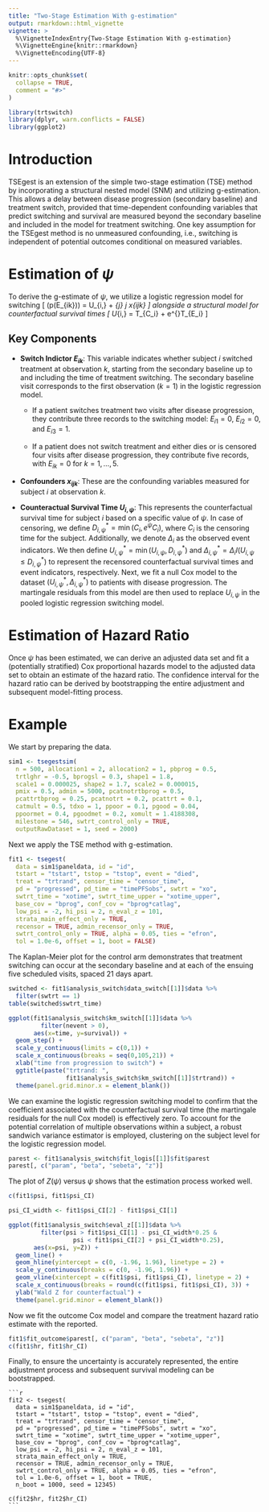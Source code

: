 ```yaml
---
title: "Two-Stage Estimation With g-estimation"
output: rmarkdown::html_vignette
vignette: >
  %\VignetteIndexEntry{Two-Stage Estimation With g-estimation}
  %\VignetteEngine{knitr::rmarkdown}
  %\VignetteEncoding{UTF-8}
---
```


```r
knitr::opts_chunk$set(
  collapse = TRUE,
  comment = "#>"
)
```

```r
library(trtswitch)
library(dplyr, warn.conflicts = FALSE)
library(ggplot2)
```

# Introduction
TSEgest is an extension of the simple two-stage estimation (TSE) method by incorporating a structural nested model (SNM) and utilizing g-estimation. This allows a delay between disease progression (secondary baseline) and treatment switch, provided that time-dependent confounding variables that predict switching and survival are measured beyond the secondary baseline and included in the model for treatment switching. One key assumption for the TSEgest method is no unmeasured confounding, i.e., switching is independent of potential outcomes conditional on measured variables. 

# Estimation of $\psi$
To derive the g-estimate of $\psi$, we utilize a logistic regression model for switching
\[
  \textrm{logit}(p(E_{ik})) = \alpha U_{i,\psi} + \sum_{j} \beta_j x_{ijk}
\]
alongside a structural model for counterfactual survival times
\[
  U_{i,\psi} =  T_{C_i} + e^{\psi}T_{E_i}
\]

## Key Components 

- **Switch Indictor $E_{ik}$**: This variable indicates whether subject $i$ switched treatment at observation $k$, starting from the secondary baseline up to and including the time of treatment switching. The secondary baseline visit corresponds to the first observation $(k=1)$ in the logistic regression model. 

    - If a patient switches treatment two visits after disease progression, they contribute three records to the switching model: $E_{i1} = 0$, $E_{i2} = 0$, and $E_{i3} = 1$. 
    
    - If a patient does not switch treatment and either dies or is censored four visits after disease progression, they contribute five records, with $E_{ik} = 0$ for $k=1,\ldots,5$. 

- **Confounders $x_{ijk}$**: These are the confounding variables measured for subject $i$ at observation $k$.

- **Counteractual Survival Time $U_{i,\psi}$**: This represents the counterfactual survival time for subject $i$ based on a specific value of $\psi$. In case of censoring, we define $D_{i,\psi}^* = \min(C_i, e^{\psi}C_i)$, where $C_i$ is the censoring time for the subject. Additionally, we denote $\Delta_i$ as the observed event indicators. We then define $U_{i,\psi}^* = \min(U_{i,\psi}, D_{i,\psi}^*)$ and $\Delta_{i,\psi}^* = \Delta_i I(U_{i,\psi} \leq D_{i,\psi}^*)$ to represent the recensored counterfactual survival times and event indicators, respectively. Next, we fit a null Cox model to the dataset $(U_{i,\psi}^*, \Delta_{i,\psi}^*)$ to patients with disease progression. The martingale residuals from this model are then used to replace $U_{i,\psi}$ in the pooled logistic regression switching model. 

# Estimation of Hazard Ratio
Once $\psi$ has been estimated, we can derive an adjusted data set and fit a (potentially stratified) Cox proportional hazards model to the adjusted data set to obtain an estimate of the hazard ratio. The confidence interval for the hazard ratio can be derived by bootstrapping the entire adjustment and subsequent model-fitting process.

# Example
We start by preparing the data.
```r
sim1 <- tsegestsim(
  n = 500, allocation1 = 2, allocation2 = 1, pbprog = 0.5, 
  trtlghr = -0.5, bprogsl = 0.3, shape1 = 1.8, 
  scale1 = 0.000025, shape2 = 1.7, scale2 = 0.000015, 
  pmix = 0.5, admin = 5000, pcatnotrtbprog = 0.5, 
  pcattrtbprog = 0.25, pcatnotrt = 0.2, pcattrt = 0.1, 
  catmult = 0.5, tdxo = 1, ppoor = 0.1, pgood = 0.04, 
  ppoormet = 0.4, pgoodmet = 0.2, xomult = 1.4188308, 
  milestone = 546, swtrt_control_only = TRUE,
  outputRawDataset = 1, seed = 2000)
```

Next we apply the TSE method with g-estimation. 
```r
fit1 <- tsegest(
  data = sim1$paneldata, id = "id", 
  tstart = "tstart", tstop = "tstop", event = "died", 
  treat = "trtrand", censor_time = "censor_time", 
  pd = "progressed", pd_time = "timePFSobs", swtrt = "xo", 
  swtrt_time = "xotime", swtrt_time_upper = "xotime_upper",
  base_cov = "bprog", conf_cov = "bprog*catlag", 
  low_psi = -2, hi_psi = 2, n_eval_z = 101, 
  strata_main_effect_only = TRUE,
  recensor = TRUE, admin_recensor_only = TRUE, 
  swtrt_control_only = TRUE, alpha = 0.05, ties = "efron", 
  tol = 1.0e-6, offset = 1, boot = FALSE)
```

The Kaplan-Meier plot for the control arm demonstrates that treatment switching can occur at the secondary baseline and at each of the ensuing five scheduled visits, spaced 21 days apart.
```r
switched <- fit1$analysis_switch$data_switch[[1]]$data %>% 
  filter(swtrt == 1)
table(switched$swtrt_time)
```

```r
ggplot(fit1$analysis_switch$km_switch[[1]]$data %>% 
         filter(nevent > 0), 
       aes(x=time, y=survival)) + 
  geom_step() + 
  scale_y_continuous(limits = c(0,1)) + 
  scale_x_continuous(breaks = seq(0,105,21)) + 
  xlab("time from progression to switch") + 
  ggtitle(paste("trtrand: ", 
                fit1$analysis_switch$km_switch[[1]]$trtrand)) + 
  theme(panel.grid.minor.x = element_blank())
```

We can examine the logistic regression switching model to confirm that the coefficient associated with the counterfactual survival time (the martingale residuals for the null Cox model) is effectively zero. To account for the potential correlation of multiple observations within a subject, a robust sandwich variance estimator is employed, clustering on the subject level for the logistic regression model.
```r
parest <- fit1$analysis_switch$fit_logis[[1]]$fit$parest
parest[, c("param", "beta", "sebeta", "z")]
```

The plot of $Z(\psi)$ versus $\psi$ shows that the estimation process worked well. 
```r
c(fit1$psi, fit1$psi_CI)
```


```r
psi_CI_width <- fit1$psi_CI[2] - fit1$psi_CI[1]

ggplot(fit1$analysis_switch$eval_z[[1]]$data %>% 
         filter(psi > fit1$psi_CI[1] - psi_CI_width*0.25 & 
                  psi < fit1$psi_CI[2] + psi_CI_width*0.25), 
       aes(x=psi, y=Z)) + 
  geom_line() + 
  geom_hline(yintercept = c(0, -1.96, 1.96), linetype = 2) + 
  scale_y_continuous(breaks = c(0, -1.96, 1.96)) + 
  geom_vline(xintercept = c(fit1$psi, fit1$psi_CI), linetype = 2) + 
  scale_x_continuous(breaks = round(c(fit1$psi, fit1$psi_CI), 3)) + 
  ylab("Wald Z for counterfactual") + 
  theme(panel.grid.minor = element_blank())
```

Now we fit the outcome Cox model and compare the treatment hazard ratio estimate with the reported. 
```r
fit1$fit_outcome$parest[, c("param", "beta", "sebeta", "z")]
c(fit1$hr, fit1$hr_CI)
```

Finally, to ensure the uncertainty is accurately represented, the entire adjustment process and subsequent survival modeling can be bootstrapped.
````verbatim
```r
fit2 <- tsegest(
  data = sim1$paneldata, id = "id", 
  tstart = "tstart", tstop = "tstop", event = "died", 
  treat = "trtrand", censor_time = "censor_time", 
  pd = "progressed", pd_time = "timePFSobs", swtrt = "xo", 
  swtrt_time = "xotime", swtrt_time_upper = "xotime_upper",
  base_cov = "bprog", conf_cov = "bprog*catlag", 
  low_psi = -2, hi_psi = 2, n_eval_z = 101, 
  strata_main_effect_only = TRUE,
  recensor = TRUE, admin_recensor_only = TRUE, 
  swtrt_control_only = TRUE, alpha = 0.05, ties = "efron", 
  tol = 1.0e-6, offset = 1, boot = TRUE, 
  n_boot = 1000, seed = 12345)

c(fit2$hr, fit2$hr_CI)
```
````
